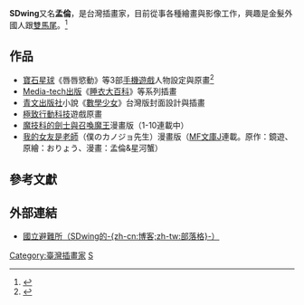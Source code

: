 {{Infobox Writer
| name        = SDwing
<!--
| image       = 
| imagesize   = 
| caption     = 
-->
| pseudonym   = SDwing
| birth_date  = 
| birth_place = 
| death_date  = 
| death_place = 
| occupation  = 漫畫家
| nationality = {{ROC}}
| period      = 
| genre       = 
| subject     = 
| movement    = 
| magnum_opus = 
| influences  = 
| influenced  = 
| signature   = 
| website     = [http://blog.yam.com/sdwing 國立避難所]
| footnotes   = 
}}
{{漫畫}}
'''SDwing'''又名'''孟倫'''，是台灣插畫家，目前從事各種繪畫與影像工作，興趣是金髮外國人跟[[雙馬尾|雙馬尾]]。<ref>{{Cite web |url=http://www.ching-win.com.tw/?sinfo=detail&b_unit=2669 |title=數學少女-青文網路書店 |accessdate=2010-03-21 |archive-date=2016-03-04 |archive-url=https://web.archive.org/web/20160304093057/http://www.ching-win.com.tw/?sinfo=detail&b_unit=2669 |dead-url=no }}</ref>

== 作品 ==
*[[寶石星球|寶石星球]]《唇唇慾動》等3部[[手機遊戲|手機遊戲]]人物設定與原畫<ref>{{Cite web |url=http://blog.yam.com/sdwing%26act%3Dprofile |title=國立避難所 - 個人簡介 - yam天空部落 |accessdate=2020-09-26 |archive-date=2016-03-16 |archive-url=https://web.archive.org/web/20160316040735/http://blog.yam.com/sdwing%26act%3Dprofile |dead-url=no }}</ref>
*[[Media-tech出版|Media-tech出版]]《[[睡衣大百科|睡衣大百科]]》等系列插畫
*[[青文出版社|青文出版社]]小說《[[數學少女|數學少女]]》台灣版封面設計與插畫
*[[極致行動科技|極致行動科技]]遊戲原畫
*[[魔技科的劍士與召喚魔王|魔技科的劍士與召喚魔王]]漫畫版（1-10連載中）
*[[我的女友是老師|我的女友是老師]]（僕のカノジョ先生）漫畫版（[[MF文庫J|MF文庫J]]連載。原作：鏡遊、原繪：おりょう、漫畫：孟倫&星河蟹）

== 參考文獻 ==
<references />

== 外部連結 ==
* [http://blog.yam.com/sdwing 國立避難所（SDwing的-{zh-cn:博客;zh-tw:部落格}-）]{{Wayback|url=http://blog.yam.com/sdwing |date=20100418155439 }}
{{Taiwan-artist-stub}} 

[[Category:臺灣插畫家|Category:臺灣插畫家]]
[[Category:臺灣漫畫家|S]]